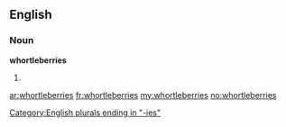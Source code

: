 ==English==

===Noun===
'''whortleberries'''

# {{plural of|[[whortleberry]]}}

[[Category:English plurals ending in "-ies"]]

[[ar:whortleberries]]
[[fr:whortleberries]]
[[my:whortleberries]]
[[no:whortleberries]]